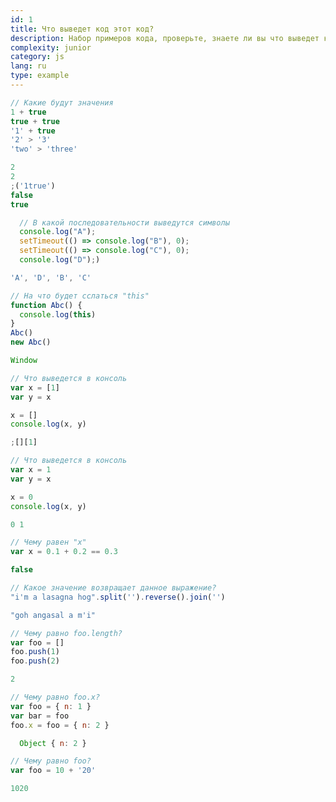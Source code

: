 ```yaml
---
id: 1
title: Что выведет код этот код?
description: Набор примеров кода, проверьте, знаете ли вы что выведет код в примерах ниже
complexity: junior
category: js
lang: ru
type: example
---
```


```js example
// Какие будут значения
1 + true
true + true
'1' + true
'2' > '3'
'two' > 'three'
```

```js answer
2
2
;('1true')
false
true
```

```js example
  // В какой последовательности выведутся символы
  console.log("A");
  setTimeout(() => console.log("B"), 0);
  setTimeout(() => console.log("C"), 0);
  console.log("D");)
```

```js answer
'A', 'D', 'B', 'C'
```

```js example
// На что будет сслаться "this"
function Abc() {
  console.log(this)
}
Abc()
new Abc()
```

```js answer
Window
```

```js example
// Что выведется в консоль
var x = [1]
var y = x

x = []
console.log(x, y)
```

```js answer
;[][1]
```

```js example
// Что выведется в консоль
var x = 1
var y = x

x = 0
console.log(x, y)
```

```js answer
0 1
```

```js example
// Чему равен "x"
var x = 0.1 + 0.2 == 0.3
```

```js answer
false
```

```js example
// Какое значение возвращает данное выражение?
"i'm a lasagna hog".split('').reverse().join('')
```

```js answer
"goh angasal a m'i"

```

```js example
// Чему равно foo.length?
var foo = []
foo.push(1)
foo.push(2)
```

```js answer
2
```

```js example
// Чему равно foo.x?
var foo = { n: 1 }
var bar = foo
foo.x = foo = { n: 2 }
```

```js answer
  Object { n: 2 }
```

```js example
// Чему равно foo?
var foo = 10 + '20'
```

```js answer
1020
```
